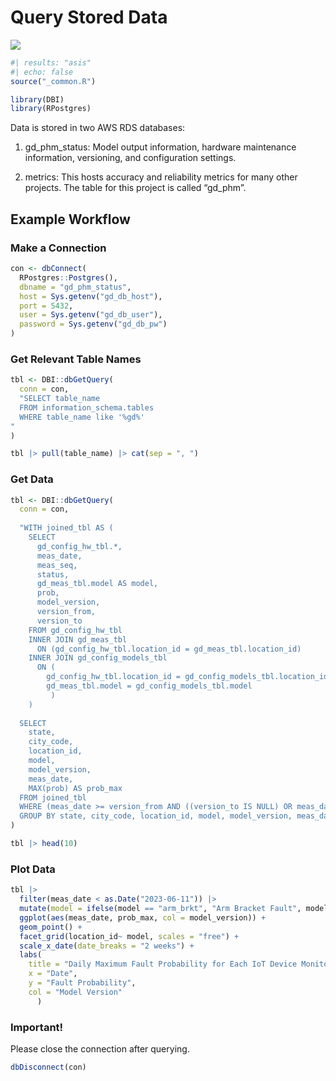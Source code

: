 # Query Stored Data 

![](./man/figures/lifecycle-stable.svg)

```r
#| results: "asis"
#| echo: false
source("_common.R")

library(DBI)
library(RPostgres)

```

Data is stored in two AWS RDS databases: 

1. gd_phm_status: Model output information, hardware maintenance information, versioning, and configuration settings. 

2. metrics: This hosts accuracy and reliability metrics for many other projects. The table for this project is called "gd_phm".


## Example Workflow

### Make a Connection

```r
con <- dbConnect(
  RPostgres::Postgres(),
  dbname = "gd_phm_status",
  host = Sys.getenv("gd_db_host"),
  port = 5432,
  user = Sys.getenv("gd_db_user"),
  password = Sys.getenv("gd_db_pw")
)
```

### Get Relevant Table Names

```r
tbl <- DBI::dbGetQuery(
  conn = con,
  "SELECT table_name
  FROM information_schema.tables
  WHERE table_name like '%gd%'
"
)

tbl |> pull(table_name) |> cat(sep = ", ")
```

### Get Data


```r
tbl <- DBI::dbGetQuery(
  conn = con,
  
  "WITH joined_tbl AS (
    SELECT
      gd_config_hw_tbl.*,
      meas_date,
      meas_seq,
      status,
      gd_meas_tbl.model AS model,
      prob,
      model_version,
      version_from,
      version_to
    FROM gd_config_hw_tbl
    INNER JOIN gd_meas_tbl
      ON (gd_config_hw_tbl.location_id = gd_meas_tbl.location_id)
    INNER JOIN gd_config_models_tbl
      ON (
        gd_config_hw_tbl.location_id = gd_config_models_tbl.location_id AND
        gd_meas_tbl.model = gd_config_models_tbl.model
         )
    )
  
  SELECT
    state,
    city_code,
    location_id,
    model,
    model_version,
    meas_date,
    MAX(prob) AS prob_max
  FROM joined_tbl
  WHERE (meas_date >= version_from AND ((version_to IS NULL) OR meas_date <= version_to))
  GROUP BY state, city_code, location_id, model, model_version, meas_date;"
)

tbl |> head(10)

```


### Plot Data

```r
tbl |> 
  filter(meas_date < as.Date("2023-06-11")) |> 
  mutate(model = ifelse(model == "arm_brkt", "Arm Bracket Fault", model)) |> 
  ggplot(aes(meas_date, prob_max, col = model_version)) +
  geom_point() +
  facet_grid(location_id~ model, scales = "free") +
  scale_x_date(date_breaks = "2 weeks") +
  labs(
    title = "Daily Maximum Fault Probability for Each IoT Device Monitored Against Model Version", 
    x = "Date", 
    y = "Fault Probability",
    col = "Model Version"
      )
```

### Important! 

Please close the connection after querying. 

```r
dbDisconnect(con)
```

